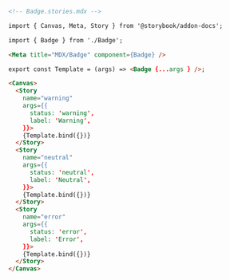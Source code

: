```md
<!-- Badge.stories.mdx -->

import { Canvas, Meta, Story } from '@storybook/addon-docs';

import { Badge } from './Badge';

<Meta title="MDX/Badge" component={Badge} />

export const Template = (args) => <Badge {...args } />;

<Canvas>
  <Story 
    name="warning"
    args={{
      status: 'warning', 
      label: 'Warning',
    }}>
    {Template.bind({})}
  </Story>
  <Story 
    name="neutral"
    args={{
      status: 'neutral', 
      label: 'Neutral',
    }}>
    {Template.bind({})}
  </Story>
  <Story 
    name="error"
    args={{
      status: 'error', 
      label: 'Error',
    }}>
    {Template.bind({})}
  </Story>
</Canvas>
```
